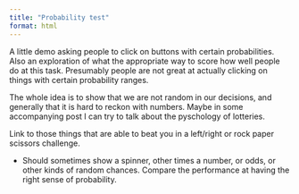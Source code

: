 ```yaml
---
title: "Probability test"
format: html
---
```


A little demo asking people to click on buttons with certain probabilities. Also an exploration of what the appropriate way to score how well people do at this task. Presumably people are not great at actually clicking on things with certain probability ranges.

The whole idea is to show that we are not random in our decisions, and generally that it is hard to reckon with numbers. Maybe in some accompanying post I can try to talk about the pyschology of lotteries. 

Link to those things that are able to beat you in a left/right or rock paper scissors challenge. 

- Should sometimes show a spinner, other times a number, or odds, or other kinds of random chances. Compare the performance at having the right sense of probability. 
